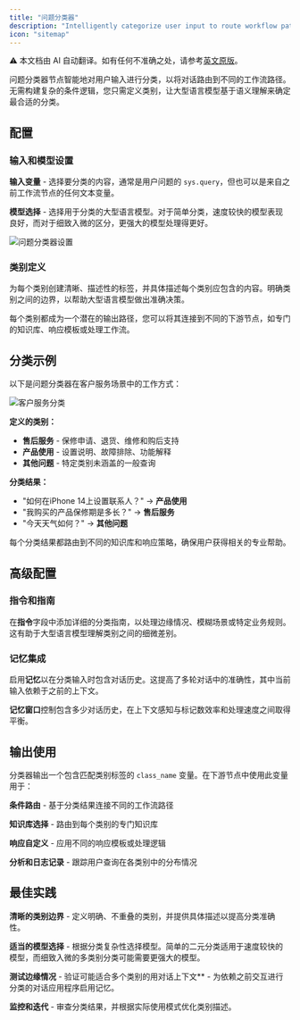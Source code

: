 ```yaml
---
title: "问题分类器"
description: "Intelligently categorize user input to route workflow paths"
icon: "sitemap"
---
```


<Note> ⚠️ 本文档由 AI 自动翻译。如有任何不准确之处，请参考[英文原版](/en/documentation/pages/nodes/question-classifier)。</Note>


问题分类器节点智能地对用户输入进行分类，以将对话路由到不同的工作流路径。无需构建复杂的条件逻辑，您只需定义类别，让大型语言模型基于语义理解来确定最合适的分类。

## 配置

### 输入和模型设置

**输入变量** - 选择要分类的内容，通常是用户问题的 `sys.query`，但也可以是来自之前工作流节点的任何文本变量。

**模型选择** - 选择用于分类的大型语言模型。对于简单分类，速度较快的模型表现良好，而对于细致入微的区分，更强大的模型处理得更好。

<Frame caption="问题分类器配置界面">
  <img src="https://assets-docs.dify.ai/dify-enterprise-mintlify/en/guides/workflow/node/2f039c5ff3f095b0eed291101d9bff15.png" alt="问题分类器设置" />
</Frame>

### 类别定义

为每个类别创建清晰、描述性的标签，并具体描述每个类别应包含的内容。明确类别之间的边界，以帮助大型语言模型做出准确决策。

每个类别都成为一个潜在的输出路径，您可以将其连接到不同的下游节点，如专门的知识库、响应模板或处理工作流。

## 分类示例

以下是问题分类器在客户服务场景中的工作方式：

<Frame caption="客户服务分类工作流">
  <img src="https://assets-docs.dify.ai/dify-enterprise-mintlify/en/guides/workflow/node/2f06ecce149c844c23be70a8fcff09bc.png" alt="客户服务分类" />
</Frame>

**定义的类别：**
- **售后服务** - 保修申请、退货、维修和购后支持
- **产品使用** - 设置说明、故障排除、功能解释  
- **其他问题** - 特定类别未涵盖的一般查询

**分类结果：**
- "如何在iPhone 14上设置联系人？" → **产品使用**
- "我购买的产品保修期是多长？" → **售后服务**  
- "今天天气如何？" → **其他问题**

每个分类结果都路由到不同的知识库和响应策略，确保用户获得相关的专业帮助。

## 高级配置

### 指令和指南

在**指令**字段中添加详细的分类指南，以处理边缘情况、模糊场景或特定业务规则。这有助于大型语言模型理解类别之间的细微差别。

### 记忆集成

启用**记忆**以在分类输入时包含对话历史。这提高了多轮对话中的准确性，其中当前输入依赖于之前的上下文。

**记忆窗口**控制包含多少对话历史，在上下文感知与标记数效率和处理速度之间取得平衡。

## 输出使用

分类器输出一个包含匹配类别标签的 `class_name` 变量。在下游节点中使用此变量用于：

**条件路由** - 基于分类结果连接不同的工作流路径

**知识库选择** - 路由到每个类别的专门知识库

**响应自定义** - 应用不同的响应模板或处理逻辑

**分析和日志记录** - 跟踪用户查询在各类别中的分布情况

## 最佳实践

**清晰的类别边界** - 定义明确、不重叠的类别，并提供具体描述以提高分类准确性。

**适当的模型选择** - 根据分类复杂性选择模型。简单的二元分类适用于速度较快的模型，而细致入微的多类别分类可能需要更强大的模型。

**测试边缘情况** - 验证可能适合多个类别的用对话上下文** - 为依赖之前交互进行分类的对话应用程序启用记忆。

**监控和迭代** - 审查分类结果，并根据实际使用模式优化类别描述。